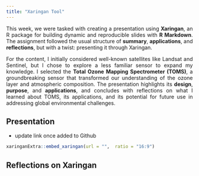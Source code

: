 ```yaml
---
title: "Xaringan Tool"
---
```




<div style="text-align: justify;">
This week, we were tasked with creating a presentation using <strong>Xaringan</strong>, an R package for building dynamic and reproducible slides with <strong>R Markdown</strong>. The assignment followed the usual structure of <strong>summary</strong>, <strong>applications</strong>, and <strong>reflections</strong>, but with a twist: presenting it through Xaringan.

For the content, I initially considered well-known satellites like Landsat and Sentinel, but I chose to explore a less familiar sensor to expand my knowledge. I selected the <strong>Total Ozone Mapping Spectrometer (TOMS)</strong>, a groundbreaking sensor that transformed our understanding of the ozone layer and atmospheric composition. The presentation highlights its <strong>design</strong>, <strong>purpose</strong>, and <strong>applications</strong>, and concludes with reflections on what I learned about TOMS, its applications, and its potential for future use in addressing global environmental challenges.
</div>



## Presentation 

* update link once added to Github
```r
xaringanExtra::embed_xaringan(url = "",  ratio = "16:9")
```


## Reflections on Xaringan
